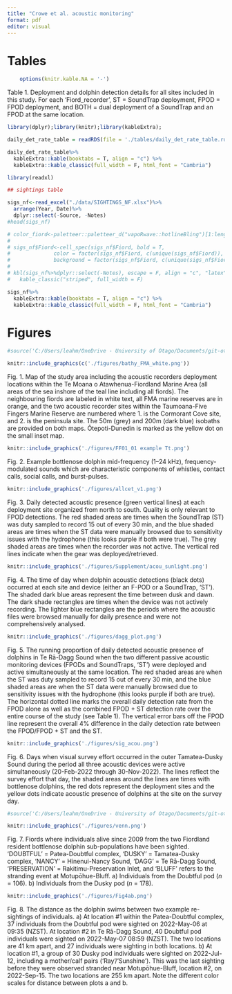 ```yaml
---
title: "Crowe et al. acoustic monitoring"
format: pdf
editor: visual
---
```


# Tables

```r
    options(knitr.kable.NA = '-')

```

Table 1. Deployment and dolphin detection details for all sites included in this study. For each 'Fiord_recorder', ST = SoundTrap deployment, FPOD = FPOD deployment, and BOTH = dual deployment of a SoundTrap and an FPOD at the same location.

```r
library(dplyr);library(knitr);library(kableExtra);

daily_det_rate_table = readRDS(file = './tables/daily_det_rate_table.rds')

daily_det_rate_table%>%
  kableExtra::kable(booktabs = T, align = "c") %>%
  kableExtra::kable_classic(full_width = F, html_font = "Cambria")

```

\newpage

```r
library(readxl)

## sightings table

sigs_nf<-read_excel("./data/SIGHTINGS_NF.xlsx")%>%
  arrange(Year, Date)%>%
  dplyr::select(-Source, -Notes)
#head(sigs_nf)

# color_fiord<-paletteer::paletteer_d("vapoRwave::hotlineBling")[1:length(unique(sigs_nf$Fiord))]
# 
# sigs_nf$Fiord<-cell_spec(sigs_nf$Fiord, bold = T, 
#              color = factor(sigs_nf$Fiord, c(unique(sigs_nf$Fiord)), c(rep("white",6),"black")),
#              background = factor(sigs_nf$Fiord, c(unique(sigs_nf$Fiord)), c(color_fiord)))
# 
# kbl(sigs_nf%>%dplyr::select(-Notes), escape = F, align = "c", "latex") %>%
#   kable_classic("striped", full_width = F)

sigs_nf%>%
  kableExtra::kable(booktabs = T, align = "c") %>%
  kableExtra::kable_classic(full_width = F, html_font = "Cambria")

```

\newpage

# Figures

\vspace{-15ex}

```r
#source('C:/Users/leahm/OneDrive - University of Otago/Documents/git-otago/Fiordland_acoustic_monitoring/scripts/deployment_map_ms.R', local = TRUE, verbose = F)$value

knitr::include_graphics(c('./figures/bathy_FMA_white.png'))

```

\vspace{-15ex}

Fig. 1. Map of the study area including the acoustic recorders deployment locations within the Te Moana o Atawhenua-Fiordland Marine Area (all areas of the sea inshore of the teal line including all fiords). The neighbouring fiords are labeled in white text, all FMA marine reserves are in orange, and the two acoustic recorder sites within the Taumoana-Five Fingers Marine Reserve are numbered where 1. is the Cormorant Cove site, and 2. is the peninsula site. The 50m (grey) and 200m (dark blue) isobaths are provided on both maps. Ōtepoti-Dunedin is marked as the yellow dot on the small inset map.

```r
knitr::include_graphics('./figures/FF01_01 example Tt.png')
```

Fig. 2. Example bottlenose dolphin mid-frequency (1--24 kHz), frequency-modulated sounds which are characteristic components of whistles, contact calls, social calls, and burst-pulses.

```r
knitr::include_graphics('./figures/allcet_v1.png')
```

Fig. 3. Daily detected acoustic presence (green vertical lines) at each deployment site organized from north to south. Quality is only relevant to FPOD detections. The red shaded areas are times when the SoundTrap (ST) was duty sampled to record 15 out of every 30 min, and the blue shaded areas are times when the ST data were manually browsed due to sensitivity issues with the hydrophone (this looks purple if both were true). The grey shaded areas are times when the recorder was not active. The vertical red lines indicate when the gear was deployed/retrieved.

```r
knitr::include_graphics('./figures/Supplement/acou_sunlight.png')
```

Fig. 4. The time of day when dolphin acoustic detections (black dots) occurred at each site and device (either an F-POD or a SoundTrap, 'ST'). The shaded dark blue areas represent the time between dusk and dawn. The dark shade rectangles are times when the device was not actively recording. The lighter blue rectangles are the periods where the acoustic files were browsed manually for daily presence and were not comprehensively analysed. 

```r
knitr::include_graphics('./figures/dagg_plot.png')
```

Fig. 5. The running proportion of daily detected acoustic presence of dolphins in Te Rā-Dagg Sound when the two different passive acoustic monitoring devices (FPODs and SoundTraps, 'ST') were deployed and active simultaneously at the same location. The red shaded areas are when the ST was duty sampled to record 15 out of every 30 min, and the blue shaded areas are when the ST data were manually browsed due to sensitivity issues with the hydrophone (this looks purple if both are true). The horizontal dotted line marks the overall daily detection rate from the FPOD alone as well as the combined FPOD + ST detection rate over the entire course of the study (see Table 1). The vertical error bars off the FPOD line represent the overall 4% difference in the daily detection rate between the FPOD/FPOD + ST and the ST.

\newpage

```r
knitr::include_graphics('./figures/sig_acou.png')
```
Fig. 6. Days when visual survey effort occurred in the outer Tamatea-Dusky Sound during the period all three acoustic devices were active simultaneously (20-Feb-2022 through 30-Nov-2022). The lines reflect the survey effort that day, the shaded areas around the lines are times with bottlenose dolphins, the red dots represent the deployment sites and the yellow dots indicate acoustic presence of dolphins at the site on the survey day.

```r
#source('C:/Users/leahm/OneDrive - University of Otago/Documents/git-otago/Fiordland_acoustic_monitoring/scripts/sightings_venn.R', local = TRUE, verbose = F)$value

knitr::include_graphics('./figures/venn.png')
```

Fig. 7. Fiords where individuals alive since 2009 from the two Fiordland resident bottlenose dolphin sub-populations have been sighted. 'DOUBTFUL' = Patea-Doubtful complex, 'DUSKY' = Tamatea-Dusky complex, 'NANCY' = Hinenui-Nancy Sound, 'DAGG' = Te Rā-Dagg Sound, 'PRESERVATION' = Rakitimu-Preservation Inlet, and 'BLUFF' refers to the stranding event at Motupōhue-Bluff. a) Individuals from the Doubtful pod ($n$ = 106). b) Individuals from the Dusky pod ($n$ = 178).

\newpage
```r
knitr::include_graphics('./figures/Fig4ab.png')
```

Fig. 8. The distance as the dolphin swims between two example re-sightings of individuals. a) At location #1 within the Patea-Doubtful complex, 37 individuals from the Doubtful pod were sighted on 2022-May-06 at 09:35 (NZST). At location #2 in Te Rā-Dagg Sound, 40 Doubtful pod individuals were sighted on 2022-May-07 08:59 (NZST). The two locations are 41 km apart, and 27 individuals were sighting in both locations. b) At location #1, a group of 30 Dusky pod individuals were sighted on 2022-Jul-12, including a mother/calf pairs ('Ray'/'Sunshine'). This was the last sighting before they were observed stranded near Motupōhue-Bluff, location #2, on 2022-Sep-15. The two locations are 255 km apart. Note the different color scales for distance between plots a and b.

